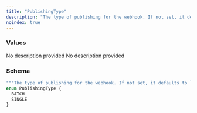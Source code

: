 ```yaml
---
title: "PublishingType"
description: "The type of publishing for the webhook. If not set, it defaults to `SINGLE`."
noindex: true
---
```


### Values

<ResponseField name="BATCH" type="enum">
  No description provided
</ResponseField>

<ResponseField name="SINGLE" type="enum">
  No description provided
</ResponseField>

### Schema


```graphql 
"""The type of publishing for the webhook. If not set, it defaults to `SINGLE`."""
enum PublishingType {
  BATCH
  SINGLE
}
```
